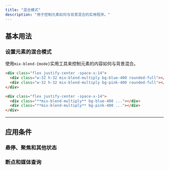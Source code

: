 ```yaml
---
title: "混合模式"
description: "用于控制元素如何与背景混合的实用程序。"
---
```




## 基本用法

### 设置元素的混合模式

使用`mix-blend-{mode}`实用工具来控制元素的内容如何与背景混合。

```html {{ example: true }}
<div class="flex justify-center -space-x-14">
  <div class="w-32 h-32 mix-blend-multiply bg-blue-400 rounded-full"></div>
  <div class="w-32 h-32 mix-blend-multiply bg-pink-400 rounded-full"></div>
</div>
```

```html
<div class="flex justify-center -space-x-14">
  <div class="**mix-blend-multiply** bg-blue-400 ..."></div>
  <div class="**mix-blend-multiply** bg-pink-400 ..."></div>
</div>
```

---

## <Heading ignore>应用条件</Heading>

### <Heading ignore>悬停、聚焦和其他状态</Heading>

<HoverFocusAndOtherStates defaultClass="mix-blend-multiply" featuredClass="mix-blend-overlay" />

### <Heading ignore>断点和媒体查询</Heading>

<BreakpointsAndMediaQueries defaultClass="mix-blend-multiply" featuredClass="mix-blend-overlay" />
